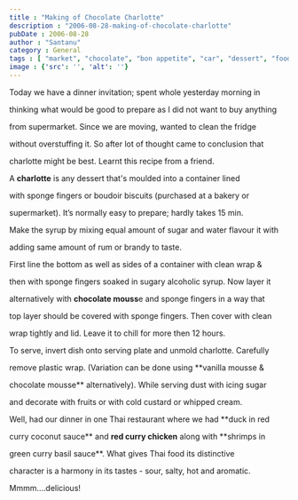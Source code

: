 ```yaml
---
title : "Making of Chocolate Charlotte"
description : "2006-08-28-making-of-chocolate-charlotte"
pubDate : 2006-08-28
author : "Santanu"
category : General
tags : [ "market", "chocolate", "bon appetite", "car", "dessert", "food",]
image : {'src': '', 'alt': ''}
---
```






Today we have a dinner invitation; spent whole yesterday morning in

thinking what would be good to prepare as I did not want to buy anything

from supermarket. Since we are moving, wanted to clean the fridge

without overstuffing it. So after lot of thought came to conclusion that

charlotte might be best. Learnt this recipe from a friend.



  

A **charlotte** is any dessert that's moulded into a container lined

with sponge fingers or boudoir biscuits (purchased at a bakery or

supermarket). It’s normally easy to prepare; hardly takes 15 min.



  



  

Make the syrup by mixing equal amount of sugar and water flavour it with

adding same amount of rum or brandy to taste.



  

First line the bottom as well as sides of a container with clean wrap &

then with sponge fingers soaked in sugary alcoholic syrup. Now layer it

alternatively with **chocolate mouss**e and sponge fingers in a way that

top layer should be covered with sponge fingers. Then cover with clean

wrap tightly and lid. Leave it to chill for more then 12 hours.



  

To serve, invert dish onto serving plate and unmold charlotte. Carefully

remove plastic wrap. (Variation can be done using **vanilla mousse &

chocolate mousse** alternatively). While serving dust with icing sugar

and decorate with fruits or with cold custard or whipped cream.



  







  

Well, had our dinner in one Thai restaurant where we had **duck in red

curry coconut sauce** and **red curry chicken** along with **shrimps in

green curry basil sauce**. What gives Thai food its distinctive

character is a harmony in its tastes - sour, salty, hot and aromatic.

Mmmm....delicious!  




